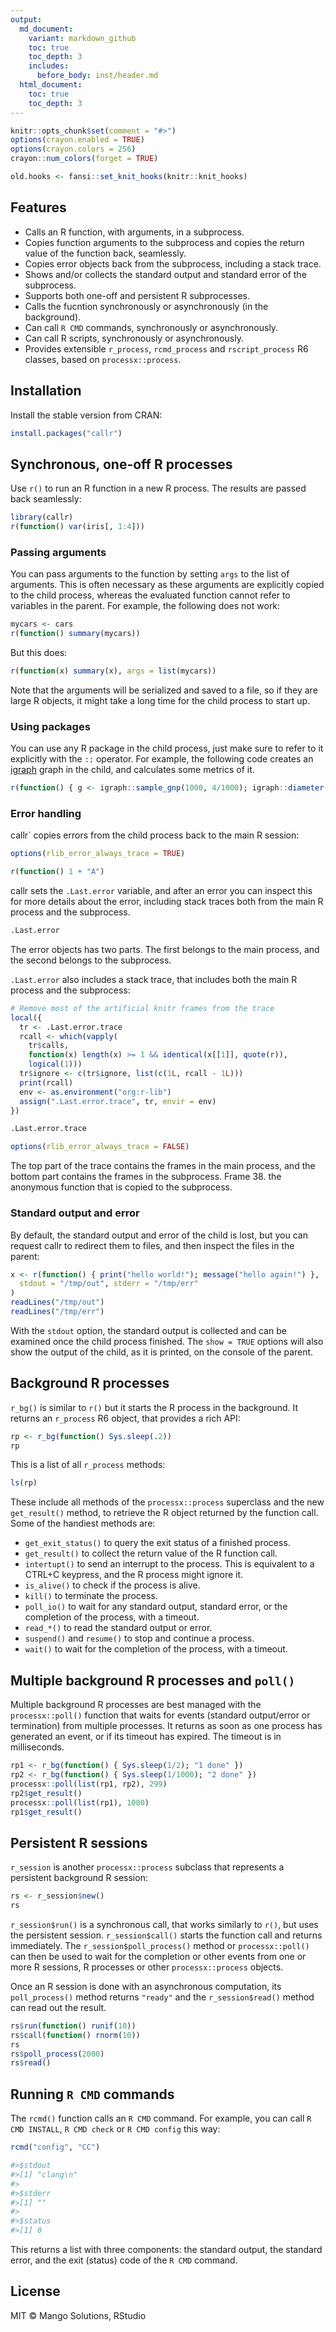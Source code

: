 ```yaml
---
output:
  md_document:
    variant: markdown_github
    toc: true
    toc_depth: 3
    includes:
      before_body: inst/header.md
  html_document:
    toc: true
    toc_depth: 3
---
```


```r
knitr::opts_chunk$set(comment = "#>")
options(crayon.enabled = TRUE)
options(crayon.colors = 256)
crayon::num_colors(forget = TRUE)
```

```r
old.hooks <- fansi::set_knit_hooks(knitr::knit_hooks)
```

## Features

* Calls an R function, with arguments, in a subprocess.
* Copies function arguments to the subprocess and copies the return value
  of the function back, seamlessly.
* Copies error objects back from the subprocess, including a stack trace.
* Shows and/or collects the standard output and standard error of the
  subprocess.
* Supports both one-off and persistent R subprocesses.
* Calls the fucntion synchronously or asynchronously (in the background).
* Can call `R CMD` commands, synchronously or asynchronously.
* Can call R scripts, synchronously or asynchronously.
* Provides extensible `r_process`, `rcmd_process` and `rscript_process`
  R6 classes, based on `processx::process`.

## Installation

Install the stable version from CRAN:

```r
install.packages("callr")
```

## Synchronous, one-off R processes

Use `r()` to run an R function in a new R process. The results are
passed back seamlessly:

```r
library(callr)
r(function() var(iris[, 1:4]))
```

### Passing arguments

You can pass arguments to the function by setting `args` to the list of
arguments. This is often necessary as these arguments are explicitly
copied to the child process, whereas the evaluated function cannot
refer to variables in the parent. For example, the following does
not work:

```r
mycars <- cars
r(function() summary(mycars))
```

But this does:

```r
r(function(x) summary(x), args = list(mycars))
```

Note that the arguments will be serialized and saved to a file,
so if they are large R objects, it might take a long time for the
child process to start up.

### Using packages

You can use any R package in the child process, just make sure to
refer to it explicitly with the `::` operator. For example, the following
code creates an [igraph](https://github.com/igraph/rigraph) graph
in the child, and calculates some metrics of it.

```r
r(function() { g <- igraph::sample_gnp(1000, 4/1000); igraph::diameter(g) })
```

### Error handling

callr` copies errors from the child process back to the main R session:

```r
options(rlib_error_always_trace = TRUE)
```

```r
r(function() 1 + "A")
```

callr sets the `.Last.error` variable, and after an error you can inspect
this for more details about the error, including stack traces both from the
main R process and the subprocess.

```r
.Last.error
```

The error objects has two parts. The first belongs to the main process,
and the second belongs to the subprocess.

`.Last.error` also includes a stack trace, that includes both the main
R process and the subprocess:

```r
# Remove most of the artificial knitr frames from the trace
local({
  tr <- .Last.error.trace
  rcall <- which(vapply(
    tr$calls,
    function(x) length(x) >= 1 && identical(x[[1]], quote(r)),
    logical(1)))
  tr$ignore <- c(tr$ignore, list(c(1L, rcall - 1L)))
  print(rcall)
  env <- as.environment("org:r-lib")
  assign(".Last.error.trace", tr, envir = env)
})
```

```r
.Last.error.trace
```




```r
options(rlib_error_always_trace = FALSE)
```

The top part of the trace contains the frames in the main process, and the
bottom part contains the frames in the subprocess. Frame 38. the
anonymous function that is copied to the subprocess.

### Standard output and error

By default, the standard output and error of the child is lost,
but you can request callr to redirect them to files, and then
inspect the files in the parent:

```r
x <- r(function() { print("hello world!"); message("hello again!") },
  stdout = "/tmp/out", stderr = "/tmp/err"
)
readLines("/tmp/out")
readLines("/tmp/err")
```

With the `stdout` option, the standard output is collected and can
be examined once the child process finished. The `show = TRUE` options
will also show the output of the child, as it is printed, on the console
of the parent.

## Background R processes

`r_bg()` is similar to `r()` but it starts the R process in the background.
It returns an `r_process` R6 object, that provides a rich API:

```r
rp <- r_bg(function() Sys.sleep(.2))
rp
```

This is a list of all `r_process` methods:

```r
ls(rp)
```

These include all methods of the `processx::process` superclass and the
new `get_result()` method, to retrieve the R object returned by the
function call. Some of the handiest methods are:

* `get_exit_status()` to query the exit status of a finished process.
* `get_result()` to collect the return value of the R function call.
* `intertupt()` to send an interrupt to the process. This is equivalent
  to a CTRL+C keypress, and the R process might ignore it.
* `is_alive()` to check if the process is alive.
* `kill()` to terminate the process.
* `poll_io()` to wait for any standard output, standard error, or the
  completion of the process, with a timeout.
* `read_*()` to read the standard output or error.
* `suspend()` and `resume()` to stop and continue a process.
* `wait()` to wait for the completion of the process, with a timeout.

## Multiple background R processes and `poll()`

Multiple background R processes are best managed with the
`processx::poll()` function that waits for events (standard output/error or
termination) from multiple processes. It returns as soon as one process
has generated an event, or if its timeout has expired. The timeout is in
milliseconds.

```r
rp1 <- r_bg(function() { Sys.sleep(1/2); "1 done" })
rp2 <- r_bg(function() { Sys.sleep(1/1000); "2 done" })
processx::poll(list(rp1, rp2), 299)
rp2$get_result()
processx::poll(list(rp1), 1000)
rp1$get_result()
```

## Persistent R sessions

`r_session` is another `processx::process` subclass that represents a
persistent background R session:

```r
rs <- r_session$new()
rs
```

`r_session$run()` is a synchronous call, that works similarly to `r()`,
but uses the persistent session. `r_session$call()` starts the function
call and returns immediately. The `r_session$poll_process()` method or
`processx::poll()` can then be used to wait for the completion or other
events from one or more R sessions, R processes or other
`processx::process` objects.

Once an R session is done with an asynchronous computation, its
`poll_process()` method returns `"ready"` and the `r_session$read()`
method can read out the result.

```r
rs$run(function() runif(10))
rs$call(function() rnorm(10))
rs
rs$poll_process(2000)
rs$read()
```

## Running `R CMD` commands

The `rcmd()` function calls an `R CMD` command. For example, you can
call `R CMD INSTALL`, `R CMD check` or `R CMD config` this way:

```r
rcmd("config", "CC")

#>$stdout
#>[1] "clang\n"
#>
#>$stderr
#>[1] ""
#>
#>$status
#>[1] 0
```

This returns a list with three components: the standard output, the standard
error, and the exit (status) code of the `R CMD` command.

## License

MIT © Mango Solutions, RStudio

